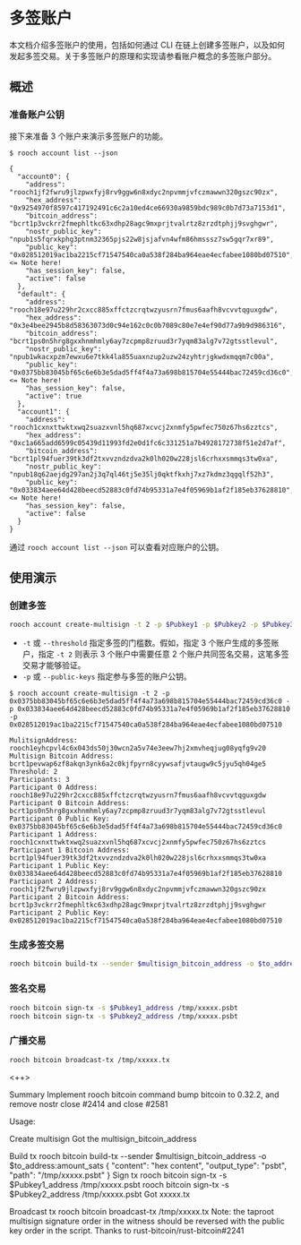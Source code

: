 # 多签账户

本文档介绍多签账户的使用，包括如何通过 CLI 在链上创建多签账户，以及如何发起多签交易。关于多签账户的原理和实现请参看账户概念的多签账户部分。

## 概述


### 准备账户公钥

接下来准备 3 个账户来演示多签账户的功能。

```
$ rooch account list --json

{
  "account0": {
    "address": "rooch1jf2fwru9jlzpwxfyj8rv9ggw6n8xdyc2npvmmjvfczmawwn320gszc90zx",
    "hex_address": "0x9254970f8597c417192491c6c2a10ed4ce66930a9859bdc989c0b7d73a7153d1",
    "bitcoin_address": "bcrt1p3vckrr2fmephltkc63xdhp28agc9mxprjtvalrtz8zrzdtphjj9svghgwr",
    "nostr_public_key": "npub1s5fqrxkphg3ptnm32365pjs22w8jsjafvn4wfm86hmsssz7sw5gqr7xr89",
    "public_key": "0x028512019ac1ba2215cf71547540ca0a538f284ba964eae4ecfabee1080bd07510",    <= Note here!
    "has_session_key": false,
    "active": false
  },
  "default": {
    "address": "rooch18e97u229hr2cxcc885xffctzcrqtwzyusrn7fmus6aafh8vcvvtqguxgdw",
    "hex_address": "0x3e4bee2945b8d58363073d0c94e162c0c0b7089c80e7e4ef90d77a9b9d986316",
    "bitcoin_address": "bcrt1ps0n5hrg8gxxhnmhmly6ay7zcpmp8zruud3r7yqm83alg7v72gtsstlevul",
    "nostr_public_key": "npub1wkacxpzm7ewxu6e7tkk4la855uaxnzup2uzw24zyhtrjgkwdxmqqm7c00a",
    "public_key": "0x0375bb83045bf65c6e6b3e5dad5ff4f4a73a698b815704e55444bac72459cd36c0",    <= Note here!
    "has_session_key": false,
    "active": true
  },
  "account1": {
    "address": "rooch1cxnxttwktxwq2suazxvnl5hq687xcvcj2xnmfy5pwfec750z67hs6zztcs",
    "hex_address": "0xc1a665add6599c05439d11993fd2e0d1fc6c331251a7b4928172738f51e2d7af",
    "bitcoin_address": "bcrt1pl94fuer39tk3df2txvvzndzdva2k0lh020w228jsl6crhxxsmmqs3tw0xa",
    "nostr_public_key": "npub18q62aejdg297an2j3q7ql46tj5e35lj0qktfkxhj7xz7kdmz3qgqlf52h3",
    "public_key": "0x033834aee64d428beecd52883c0fd74b95331a7e4f05969b1af2f185eb37628810",    <= Note here!
    "has_session_key": false,
    "active": false
  }
}
```

通过 `rooch account list --json` 可以查看对应账户的公钥。

## 使用演示

### 创建多签

```bash
rooch account create-multisign -t 2 -p $Pubkey1 -p $Pubkey2 -p $Pubkey3
```

- `-t` 或 `--threshold` 指定多签的门槛数。假如，指定 3 个账户生成的多签账户，指定 `-t 2` 则表示 3 个账户中需要任意 2 个账户共同签名交易，这笔多签交易才能够验证。
- `-p` 或 `--public-keys` 指定参与多签的账户公钥。

```
$ rooch account create-multisign -t 2 -p 0x0375bb83045bf65c6e6b3e5dad5ff4f4a73a698b815704e55444bac72459cd36c0 -p 0x033834aee64d428beecd52883c0fd74b95331a7e4f05969b1af2f185eb37628810 -p 0x028512019ac1ba2215cf71547540ca0a538f284ba964eae4ecfabee1080bd07510

MulitsignAddress: rooch1eyhcpvl4c6x043ds50j30wcn2a5v74e3eew7hj2xmvheqjug08yqfg9v20
Multisign Bitcoin Address: bcrt1pevwap6zf8akqn3ynk6a2c0kjfpyrn8cyywsafjvtaugw9c5jyu5qh04ge5
Threshold: 2
Participants: 3
Participant 0 Address: rooch18e97u229hr2cxcc885xffctzcrqtwzyusrn7fmus6aafh8vcvvtqguxgdw
Participant 0 Bitcoin Address: bcrt1ps0n5hrg8gxxhnmhmly6ay7zcpmp8zruud3r7yqm83alg7v72gtsstlevul
Participant 0 Public Key: 0x0375bb83045bf65c6e6b3e5dad5ff4f4a73a698b815704e55444bac72459cd36c0
Participant 1 Address: rooch1cxnxttwktxwq2suazxvnl5hq687xcvcj2xnmfy5pwfec750z67hs6zztcs
Participant 1 Bitcoin Address: bcrt1pl94fuer39tk3df2txvvzndzdva2k0lh020w228jsl6crhxxsmmqs3tw0xa
Participant 1 Public Key: 0x033834aee64d428beecd52883c0fd74b95331a7e4f05969b1af2f185eb37628810
Participant 2 Address: rooch1jf2fwru9jlzpwxfyj8rv9ggw6n8xdyc2npvmmjvfczmawwn320gszc90zx
Participant 2 Bitcoin Address: bcrt1p3vckrr2fmephltkc63xdhp28agc9mxprjtvalrtz8zrzdtphjj9svghgwr
Participant 2 Public Key: 0x028512019ac1ba2215cf71547540ca0a538f284ba964eae4ecfabee1080bd07510
```



### 生成多签交易

```bash
rooch bitcoin build-tx --sender $multisign_bitcoin_address -o $to_address:amount_sats
```

### 签名交易

```bash
rooch bitcoin sign-tx -s $Pubkey1_address /tmp/xxxxx.psbt
rooch bitcoin sign-tx -s $Pubkey2_address /tmp/xxxxx.psbt
```

### 广播交易

```bash
rooch bitcoin broadcast-tx /tmp/xxxxx.tx
```

<++>


Summary
Implement rooch bitcoin command
bump bitcoin to 0.32.2, and remove nostr
close #2414 and close #2581

Usage:

Create multisign
Got the multisign_bitcoin_address

Build tx
rooch bitcoin build-tx --sender $multisign_bitcoin_address -o $to_address:amount_sats
{
  "content": "hex content",
  "output_type": "psbt",
  "path": "/tmp/xxxxx.psbt"
}
Sign tx
rooch bitcoin sign-tx -s $Pubkey1_address /tmp/xxxxx.psbt
rooch bitcoin sign-tx -s $Pubkey2_address /tmp/xxxxx.psbt
Got xxxxx.tx

Broadcast tx
rooch bitcoin broadcast-tx /tmp/xxxxx.tx
Note: the taproot multisign signature order in the witness should be reversed with the public key order in the script. Thanks to rust-bitcoin/rust-bitcoin#2241
